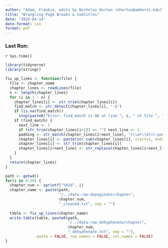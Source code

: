 ```yaml
---
author: "Adam, Frankie, edits by Nicholas Horton (nhorton@amherst.edu)"
title: "Wrangling Page Breaks & Subtitles"
date: "2024-04-14"
date-format: iso
format: pdf
---
```


### Last Run:
`r Sys.time()`

```r
library(tidyverse)
library(stringr)
```

```r
fix_up_lines <- function(file) {
  file <- chapter_name
  chapter_lines <- readLines(file) 
  n <- length(chapter_lines)
  for (i in 1 : n) {
    chapter_lines[i] <- str_trim(chapter_lines[i])
    find_match <- str_detect(chapter_lines[i], "-$")
    if (is.na(find_match)) 
      stop(paste0("Error: find_match is NA at line ", i, " of file ", file))
    if (find_match) {
      next_line <- 1
      if (str_trim(chapter_lines[i+1]) == "") next_line <- 2
      padding <- str_match(chapter_lines[i+next_line], "[\\w+\\d]+[:punct:]?")
      chapter_lines[i] <- paste(str_sub(chapter_lines[i], start=1, end=-2), padding, sep="")
      chapter_lines[i] <- str_trim(chapter_lines[i])
      chapter_lines[i+next_line] <- str_replace(chapter_lines[i+next_line], fixed(padding), "")
    }
  }
  return(chapter_lines)
}
```

```r
path <- getwd()
for(i in 0:29) {
  chapter_num <- sprintf("%02d", i)
  chapter_name <- paste(path, 
                        "/../data-raw-depaginate/chapter", 
                        chapter_num, 
                        "_cleaned.txt", sep = "")
  
  table <- fix_up_lines(chapter_name)
  write.table(table, paste0(path, 
                            "/../data-raw-dehyphenate/chapter", 
                            chapter_num, 
                            "_dehyphenate.txt", sep = ""), 
              quote = FALSE, row.names = FALSE, col.names = FALSE)
}
```
